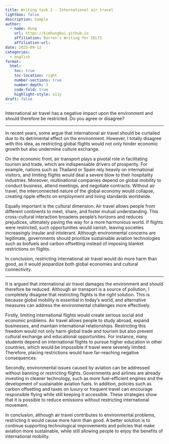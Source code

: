 ```yaml
---
title: Writing task 2 - International air travel
lightbox: false
description: Sample
author:
  - name: Hung
    url: https://kimhungbui.github.io
    affiliation: Barron's Writing for IELTS
    affiliation-url:
date: 2025-09-12
categories:
  - english
format:
  html:
    toc: true
    toc-location: right
    number-sections: true
    number-depth: 3
    code-fold: true
    highlight-style: a11y
draft: false
---
```

International air travel has a negative impact upon the environment and should therefore be restricted. Do you agree or disagree?

***

In recent years, some argue that international air travel should be curtailed due to its detrimental effect on the environment. However, I totally disagree with this idea, as restricting global flights would not only hinder economic growth but also undermine culture exchange.

On the economic front, air transport plays a pivotal role in facilitating tourism and trade, which are indispensable drivers of prosperity. For example, nations such as Thailand or Spain rely heavily on international visitors, and limiting flights would deal a severe blow to their hospitality industries. Moreover, multinational companies depend on global mobility to conduct business, attend meetings, and negotiate contracts. Without air travel, the interconnected nature of the global economy would collapse, creating ripple effects on employment and living standards worldwide.

Equally important is the cultural dimension. Air travel allows people from different continents to meet, share, and foster mutual understanding. This cross-cultural interaction broadens people's horizons and reduces prejudices, ultimately paving the way for a more harmonious world. If flights were restricted, such opportunities would vanish, leaving societies increasingly insular and intolerant. Although environmental concerns are legitimate, governments should prioritize sustainable aviation technologies such as biofuels and carbon offsetting instead of imposing blanket restrictions on flights.

In conclusion, restricting international air travel would do more harm than good, as it would jeopardize both global economies and cultural connectivity.

****

It is argued that international air travel damages the environment and should therefore be reduced. Although air transport is a source of pollution, I completely disagree that restricting flights is the right solution. This is because global mobility is essential in today's world, and alternative measures can address the environmental challenges more effectively.

Firstly, limiting international flights would create serious social and economic problems. Air travel allows people to study abroad, expand businesses, and maintain international relationships. Restricting this freedom would not only harm global trade and tourism but also prevent cultural exchange and educational opportunities. For instance, many students depend on international flights to pursue higher education in other countries, which would be impossible if travel were severely limited. Therefore, placing restrictions would have far-reaching negative consequences.

Secondly, environmental issues caused by aviation can be addressed without banning or restricting flights. Governments and airlines are already investing in cleaner technology, such as more fuel-efficient engines and the development of sustainable aviation fuels. In addition, policies such as carbon offsetting and taxes on luxury or frequent travel can encourage responsible flying while still keeping it accessible. These strategies show that it is possible to reduce emissions without restricting international movement.

In conclusion, although air travel contributes to environmental problems, restricting it would cause more harm than good. A better solution is to continue supporting technological improvements and policies that make aviation more sustainable, while still allowing people to enjoy the benefits of international mobility.